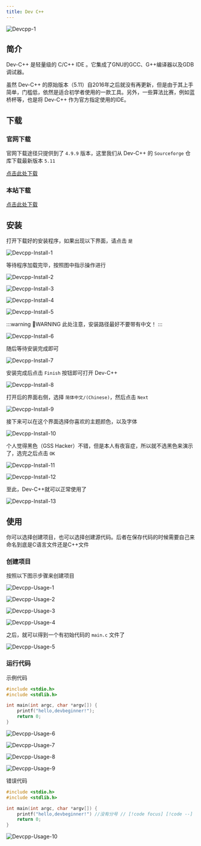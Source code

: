 ```yaml
---
title: Dev C++
---
```


![Devcpp-1](./images/dev_c++/dc-1.png)

## 简介

Dev-C++ 是轻量级的 C/C++ IDE 。它集成了GNU的GCC、G++编译器以及GDB调试器。

虽然 Dev-C++ 的原始版本（5.11）自2016年之后就没有再更新，但是由于其上手简单，门槛低，依然是适合初学者使用的一款工具。另外，一些算法比赛，例如蓝桥杯等，也是将 Dev-C++ 作为官方指定使用的IDE。

## 下载

### 官网下载

官网下载途径只提供到了 `4.9.9` 版本，这里我们从 Dev-C++ 的 `Sourceforge` 仓库下载最新版本 `5.11`

[点击此处下载](https://sourceforge.net/projects/orwelldevcpp/files/Setup%20Releases/Dev-Cpp%205.11%20TDM-GCC%204.9.2%20Setup.exe/download)

### 本站下载

[点击此处下载](/download)

## 安装

打开下载好的安装程序，如果出现以下界面，请点击 `是`

![Devcpp-Install-1](./images/dev_c++/dc-i-1.png)

等待程序加载完毕，按照图中指示操作进行

![Devcpp-Install-2](./images/dev_c++/dc-i-2.png)

![Devcpp-Install-3](./images/dev_c++/dc-i-3.png)

![Devcpp-Install-4](./images/dev_c++/dc-i-4.png)

![Devcpp-Install-5](./images/dev_c++/dc-i-5.png)

:::warning :construction:WARNING
此处注意，安装路径最好不要带有中文！
:::

![Devcpp-Install-6](./images/dev_c++/dc-i-6.png)

随后等待安装完成即可

![Devcpp-Install-7](./images/dev_c++/dc-i-7.png)

安装完成后点击 `Finish` 按钮即可打开 Dev-C++

![Devcpp-Install-8](./images/dev_c++/dc-i-8.png)

打开后的界面右侧，选择 `简体中文/(Chinese)`，然后点击 `Next`

![Devcpp-Install-9](./images/dev_c++/dc-i-9.png)

接下来可以在这个界面选择你喜欢的主题颜色，以及字体

![Devcpp-Install-10](./images/dev_c++/dc-i-10.png)

个人觉得黑色（GSS Hacker）不错，但是本人有夜盲症，所以就不选黑色来演示了，选完之后点击 `OK`

![Devcpp-Install-11](./images/dev_c++/dc-i-11.png)

![Devcpp-Install-12](./images/dev_c++/dc-i-12.png)

至此，Dev-C++就可以正常使用了

![Devcpp-Install-13](./images/dev_c++/dc-i-13.png)

## 使用

你可以选择创建项目，也可以选择创建源代码。后者在保存代码的时候需要自己来命名到底是C语言文件还是C++文件

### 创建项目

按照以下图示步骤来创建项目

![Devcpp-Usage-1](./images/dev_c++/dc-u-1.png)

![Devcpp-Usage-2](./images/dev_c++/dc-u-2.png)

![Devcpp-Usage-3](./images/dev_c++/dc-u-3.png)

![Devcpp-Usage-4](./images/dev_c++/dc-u-4.png)

之后，就可以得到一个有初始代码的 `main.c` 文件了

![Devcpp-Usage-5](./images/dev_c++/dc-u-5.png)

### 运行代码

示例代码

```c lineNumbers title="example.c" title="example.c"
#include <stdio.h>
#include <stdlib.h>

int main(int argc, char *argv[]) {
	printf("hello,devbeginner!");
	return 0;
}
```

![Devcpp-Usage-6](./images/dev_c++/dc-u-6.png)

![Devcpp-Usage-7](./images/dev_c++/dc-u-7.png)

![Devcpp-Usage-8](./images/dev_c++/dc-u-8.png)

![Devcpp-Usage-9](./images/dev_c++/dc-u-9.png)

错误代码

```c lineNumbers title="example.c" title="example.c"
#include <stdio.h>
#include <stdlib.h>

int main(int argc, char *argv[]) {
	printf("hello,devbeginner!") //没有分号 // [!code focus] [!code --]
	return 0;
}
```

![Devcpp-Usage-10](./images/dev_c++/dc-u-10.png)

